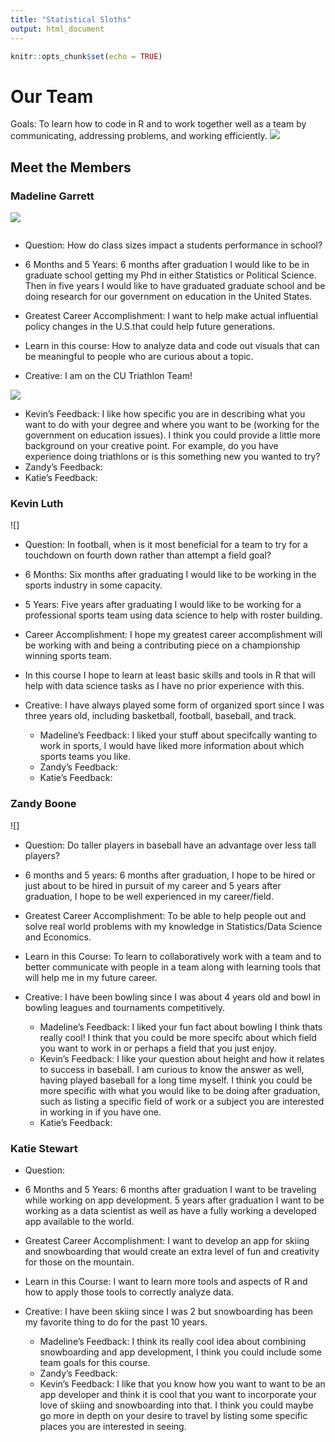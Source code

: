 ```yaml
---
title: "Statistical Sloths"
output: html_document
---
```



```r
knitr::opts_chunk$set(echo = TRUE)
```

# Our Team  
Goals: To learn how to code in R and to work together well as a team by communicating, addressing problems, and working efficiently. 
![ ](team.png)






## Meet the Members 
### Madeline Garrett 
![](madeline.png)



```
```

* Question: How do class sizes impact a students performance in  school?

* 6 Months and 5 Years: 6 months after graduation I would like to be in graduate school getting my Phd in either Statistics or Political Science. Then in five years I would like to have graduated graduate school and be doing research for our government on education in the United States. 

* Greatest Career Accomplishment: I want to help make actual influential policy changes in the U.S.that could help future generations. 

* Learn in this course: How to analyze data and code out visuals that can be meaningful to people who are curious about a topic. 

* Creative: I am on the CU Triathlon Team!


![   ](triteam.png)

  + Kevin's Feedback: I like how specific you are in describing what you want to do with your degree and where you want to be (working for the government on education issues). I think you could provide a little more background on your creative point. For example, do you have experience doing triathlons or is this something new you wanted to try?
  + Zandy's Feedback: 
  + Katie's Feedback: 

### Kevin Luth 
![]

* Question: In football, when is it most beneficial for a team to try for a touchdown on fourth down rather than attempt a field goal?

* 6 Months: Six months after graduating I would like to be working in the sports industry in some capacity.
* 5 Years: Five years after graduating I would like to be working for a professional sports team using data science to help with roster building.

* Career Accomplishment: I hope my greatest career accomplishment will be working with and being a contributing piece on a championship winning sports team.

* In this course I hope to learn at least basic skills and tools in R that will help with data science tasks as I have no prior experience with this.

* Creative: I have always played some form of organized sport since I was three years old, including basketball, football, baseball, and track.

  + Madeline's Feedback: I liked your stuff about specifcally wanting to work in sports, I would have liked more information about which sports teams you like.  
  + Zandy's Feedback: 
  + Katie's Feedback: 


### Zandy Boone
![]

* Question: Do taller players in baseball have an advantage over less tall players?

* 6 months and 5 years: 6 months after graduation, I hope to be hired or just about to be hired in pursuit of my career and 5 years after graduation, I hope to be well experienced in my career/field.

* Greatest Career Accomplishment: To be able to help people out and solve real world problems with my knowledge in Statistics/Data Science and Economics.

* Learn in this Course: To learn to collaboratively work with a team and to better communicate with people in a team along with learning tools that will help me in my future career.

* Creative: I have been bowling since I was about 4 years old and bowl in bowling leagues and tournaments competitively.

  + Madeline's Feedback: I liked your fun fact about bowling I think thats really cool! I think that you could be more specifc about which field you want to work in or perhaps a field that you just enjoy. 
  + Kevin's Feedback: I like your question about height and how it relates to success in baseball. I am curious to know the answer as well, having played baseball for a long time myself. I think you could be more specific with what you would like to be doing after graduation, such as listing a specific field of work or a subject you are interested in working in if you have one.
  + Katie's Feedback: 


### Katie Stewart

* Question:

* 6 Months and 5 Years: 6 months after graduation I want to be traveling while working on app development. 5 years after graduation I want to be working as a data scientist as well as have a fully working a developed app available to the world. 

* Greatest Career Accomplishment: I want to develop an app for skiing and snowboarding that would create an extra level of fun and creativity for those on the mountain.

* Learn in this Course: I want to learn more tools and aspects of R and how to apply those tools to correctly analyze data.

* Creative: I have been skiing since I was 2 but snowboarding has been my favorite thing to do for the past 10 years.

  + Madeline's Feedback: I think its really cool idea about combining snowboarding and app development, I think you could include some team goals for this course.  
  + Zandy's Feedback: 
  + Kevin's Feedback: I like that you know how you want to want to be an app developer and think it is cool that you want to incorporate your love of skiing and snowboarding into that. I think you could maybe go more in depth on your desire to travel by listing some specific places you are interested in seeing.
